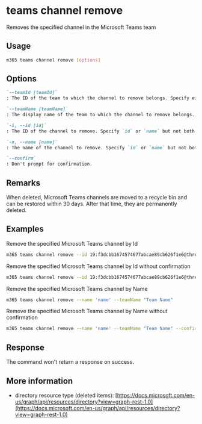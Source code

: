 
# teams channel remove

Removes the specified channel in the Microsoft Teams team

## Usage

```sh
m365 teams channel remove [options]
```

## Options

```md definition-list
`--teamId [teamId]`
: The ID of the team to which the channel to remove belongs. Specify either `teamId` or `teamName` but not both.

`--teamName [teamName]`
: The display name of the team to which the channel to remove belongs. Specify either `teamId` or `teamName` but not both.

`-i, --id [id]`
: The ID of the channel to remove. Specify `id` or `name` but not both.

`-n, --name [name]`
: The name of the channel to remove. Specify `id` or `name` but not both.

`--confirm`
: Don't prompt for confirmation.
```

<Global />

## Remarks

When deleted, Microsoft Teams channels are moved to a recycle bin and can be restored within 30 days. After that time, they are permanently deleted.

## Examples

Remove the specified Microsoft Teams channel by Id

```sh
m365 teams channel remove --id 19:f3dcbb1674574677abcae89cb626f1e6@thread.skype --teamId d66b8110-fcad-49e8-8159-0d488ddb7656
```

Remove the specified Microsoft Teams channel by Id without confirmation

```sh
m365 teams channel remove --id 19:f3dcbb1674574677abcae89cb626f1e6@thread.skype --teamId d66b8110-fcad-49e8-8159-0d488ddb7656 --confirm
```

Remove the specified Microsoft Teams channel by Name

```sh
m365 teams channel remove --name 'name' --teamName "Team Name"
```

Remove the specified Microsoft Teams channel by Name without confirmation

```sh
m365 teams channel remove --name 'name' --teamName "Team Name" --confirm 
```

## Response

The command won't return a response on success.

## More information

- directory resource type (deleted items): [https://docs.microsoft.com/en-us/graph/api/resources/directory?view=graph-rest-1.0](https://docs.microsoft.com/en-us/graph/api/resources/directory?view=graph-rest-1.0)
